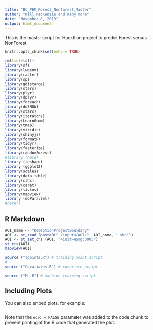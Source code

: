 ```yaml
---
title: "BC_PEM_Forest_Nonforest_Master"
author: "Will MacKenzie and many more"
date: "November 8, 2019"
output: html_document
---
```

This is the master script for Hackthon project to predict Forest versus NonForest  
```r
knitr::opts_chunk$set(echo = TRUE)

rm(list=ls())
library(sf)
library(lwgeom)
library(raster)
library(sp)
library(gdistance)
library(stars)
library(plyr)
library(dplyr)
library(foreach)
library(doSNOW)
library(stars)
library(iterators)
library(LearnGeom)
library(tmap)
library(viridis)
library(shinyjs)
library(formatR)
library(tidyr)
library(fasterize)
library(randomForest)
#library (here)
library (reshape)
library (ggplot2)
library(scales)
library(data.table)
library(clhs)
library(caret)
library(tictoc)
library(mapview)
library (doParallel)
#here()
```

## R Markdown

```r
AOI_name <- "DeceptionProjectBoundary"
AOI <- st_read (paste0("./inputs/AOI/", AOI_name, ".shp"))
AOI <- st_set_crs (AOI, "+init=epsg:3005")
st_crs(AOI)
mapview(AOI)
```


```r
source ("Tpoints.R") # training point script
#
source ("Covariates.R") # covariate script

source ("ML.R") # machine learning script
```

## Including Plots

You can also embed plots, for example:

```r


```

Note that the `echo = FALSE` parameter was added to the code chunk to prevent printing of the R code that generated the plot.
